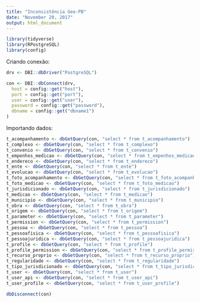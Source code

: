 ```yaml
---
title: "Inconsistência Geo-PB"
date: "November 20, 2017"
output: html_document
---
```


```r
library(tidyverse)
library(RPostgreSQL)
library(config)
```

Criando conexão:

```r
drv <- DBI::dbDriver("PostgreSQL")

con <- DBI::dbConnect(drv, 
  host = config::get("host"),
  port = config::get("port"),
  user = config::get("user"),
  password = config::get("password"),
  dbname = config::get("dbname1")
)
```

Importando dados:

```r
t_acompanhamento <- dbGetQuery(con, "select * from t_acompanhamento") 
t_complexo <- dbGetQuery(con, "select * from t_complexo")       
t_convenio <- dbGetQuery(con, "select * from t_convenio")         
t_empenhos_medicao <- dbGetQuery(con, "select * from t_empenhos_medicao")
t_endereco <- dbGetQuery(con, "select * from t_endereco")    
t_ente <- dbGetQuery(con, "select * from t_ente")         
t_evolucao <- dbGetQuery(con, "select * from t_evolucao")
t_foto_acompanhamento <- dbGetQuery(con, "select * from t_foto_acompanhamento")
t_foto_medicao <- dbGetQuery(con, "select * from t_foto_medicao")
t_jurisdicionado <- dbGetQuery(con, "select * from t_jurisdicionado")     
t_medicao <- dbGetQuery(con, "select * from t_medicao")   
t_municipio <- dbGetQuery(con, "select * from t_municipio")          
t_obra <- dbGetQuery(con, "select * from t_obra")        
t_origem <- dbGetQuery(con, "select * from t_origem")             
t_parameter <- dbGetQuery(con, "select * from t_parameter")
t_permission <- dbGetQuery(con, "select * from t_permission")        
t_pessoa <- dbGetQuery(con, "select * from t_pessoa")      
t_pessoafisica <- dbGetQuery(con, "select * from t_pessoafisica")     
t_pessoajuridica <- dbGetQuery(con, "select * from t_pessoajuridica")     
t_profile <- dbGetQuery(con, "select * from t_profile")   
t_profile_permission <- dbGetQuery(con, "select * from t_profile_permission")
t_recurso_proprio <- dbGetQuery(con, "select * from t_recurso_proprio")
t_regularidade <- dbGetQuery(con, "select * from t_regularidade")  
t_tipo_jurisdicionado <- dbGetQuery(con, "select * from t_tipo_jurisdicionado")
t_user <- dbGetQuery(con, "select * from t_user")
t_user_api <- dbGetQuery(con, "select * from t_user_api")
t_user_profile <- dbGetQuery(con, "select * from t_user_profile")
```

```r
dbDisconnect(con)
```

